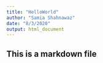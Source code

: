 ```yaml
---
title: "HelloWorld"
author: "Samia Shahnawaz"
date: "8/3/2020"
output: html_document
---
```



## This is a markdown file